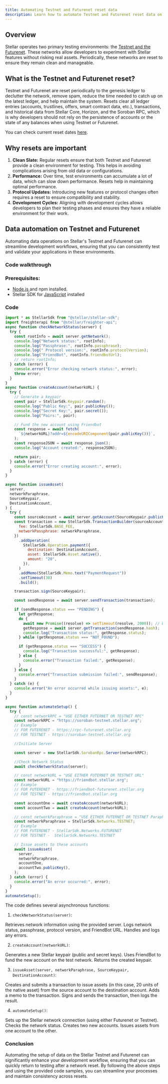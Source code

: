 ```yaml
---
title: Automating Testnet and Futurenet reset data
description: Learn how to automate Testnet and Futurenet reset data on Stellar
---
```


<head>
  <title>{`Automating Testnet and Futurenet Reset Data in Stellar`}</title>
  <meta charSet="utf-8" />
  <meta
    property="og:title"
    content="Automating Testnet and Futurenet Reset Data in Stellar"
  />
  <meta
    property="og:description"
    content="Automating Testnet and Futurenet Reset Data in Stellar"
  />
</head>

## Overview

Stellar operates two primary testing environments: the [Testnet and the Futurenet](../../../learn/fundamentals/networks.mdx). These networks allow developers to experiment with Stellar features without risking real assets. Periodically, these networks are reset to ensure they remain clean and manageable.

## What is the Testnet and Futurenet reset?

Testnet and Futurenet are reset periodically to the genesis ledger to declutter the network, remove spam, reduce the time needed to catch up on the latest ledger, and help maintain the system. Resets clear all ledger entries (accounts, trustlines, offers, smart contract data, etc.), transactions, and historical data from Stellar Core, Horizon, and the Soroban RPC, which is why developers should not rely on the persistence of accounts or the state of any balances when using Testnet or Futurenet.

You can check current reset dates [here](../../../learn/fundamentals/networks.mdx#testnet-and-futurenet-data-reset).

## Why resets are important

1. **Clean Slate:** Regular resets ensure that both Testnet and Futurenet provide a clean environment for testing. This helps in avoiding complications arising from old data or configurations.
2. **Performance:** Over time, test environments can accumulate a lot of data, which can slow down performance. Resets help in maintaining optimal performance.
3. **Protocol Updates:** Introducing new features or protocol changes often requires a reset to ensure compatibility and stability.
4. **Development Cycles:** Aligning with development cycles allows developers to plan their testing phases and ensures they have a reliable environment for their work.

## Data automation on Testnet and Futurenet

Automating data operations on Stellar's Testnet and Futurenet can streamline development workflows, ensuring that you can consistently test and validate your applications in these environments.

### Code walkthrough

### Prerequisites:

- [Node.js ](https://nodejs.org/en) and npm installed.
- Stellar SDK for [JavaScript](https://www.npmjs.com/package/@stellar/stellar-sdk) installed

### Code

```javascript
import * as StellarSdk from "@stellar/stellar-sdk";
import freighterapi from "@stellar/freighter-api";
async function checkNetworkStatus(server) {
  try {
    const rootInfo = await server.getNetwork();
    console.log("Network status:", rootInfo);
    console.log("Passphrase:", rootInfo.passphrase);
    console.log(" Protocol version:", rootInfo.protocolVersion);
    console.log("FriendBot", rootInfo.friendbotUrl);
    // return rootInfo;
  } catch (error) {
    console.error("Error checking network status:", error);
    throw error;
  }
}
async function createAccount(networkURL) {
  try {
    // Generate a keypair
    const pair = StellarSdk.Keypair.random();
    console.log("Public Key:", pair.publicKey());
    console.log("Secret Key:", pair.secret());
    console.log("Pairs:", pair);

    // Fund the new account using Friendbot
    const response = await fetch(
      `${networkURL}?addr=${encodeURIComponent(pair.publicKey())}`,
    );
    const responseJSON = await response.json();
    console.log("Account created:", responseJSON);

    return pair;
  } catch (error) {
    console.error("Error creating account:", error);
  }
}

async function issueAsset(
  server,
  networkParaphrase,
  SourceKeypair,
  DestinationAccount,
) {
  try {
    const sourceAccount = await server.getAccount(SourceKeypair.publicKey());
    const transaction = new StellarSdk.TransactionBuilder(sourceAccount, {
      fee: StellarSdk.BASE_FEE,
      networkPassphrase: networkParaphrase,
    })
      .addOperation(
        StellarSdk.Operation.payment({
          destination: DestinationAccount,
          asset: StellarSdk.Asset.native(),
          amount: "20",
        }),
      )
      .addMemo(StellarSdk.Memo.text("PaymentRequest"))
      .setTimeout(30)
      .build();

    transaction.sign(SourceKeypair);

    const sendResponse = await server.sendTransaction(transaction);

    if (sendResponse.status === "PENDING") {
      let getResponse;
      do {
        await new Promise((resolve) => setTimeout(resolve, 2000)); // Wait for 2 seconds
        getResponse = await server.getTransaction(sendResponse.hash);
        console.log("Transaction status:", getResponse.status);
      } while (getResponse.status === "NOT_FOUND");

      if (getResponse.status === "SUCCESS") {
        console.log("Transaction successful:", getResponse);
      } else {
        console.error("Transaction failed:", getResponse);
      }
    } else {
      console.error("Transaction submission failed:", sendResponse);
    }
  } catch (e) {
    console.error("An error occurred while issuing assets:", e);
  }
}

async function automateSetup() {
  try {
    // const networkRPC = "USE EITHER FUTERNET OR TESTNET RPC"
    const networkRPC = "https://soroban-testnet.stellar.org";
    // Example
    // FOR FUTERENET - https://rpc-futurenet.stellar.org
    // FOR TESTNET - https://soroban-testnet.stellar.org

    //Initiate Server

    const server = new StellarSdk.SorobanRpc.Server(networkRPC);

    //Check Network Status
    await checkNetworkStatus(server);

    // const networkURL = "USE EITHER FUTERNET OR TESTNET URL"
    const networkURL = "https://friendbot.stellar.org";
    // Example
    // FOR FUTERENET - https://friendbot-futurenet.stellar.org
    // FOR TESTNET - https://friendbot.stellar.org

    const accountOne = await createAccount(networkURL);
    const accountTwo = await createAccount(networkURL);

    // const networkParaphrase = "USE EITHER FUTERNET OR TESTNET Paraphrase"
    const networkParaphrase = StellarSdk.Networks.TESTNET;
    // Example
    // FOR FUTERENET - StellarSdk.Networks.FUTURENET
    // FOR TESTNET -  StellarSdk.Networks.TESTNET

    // Issue assets to these accounts
    await issueAsset(
      server,
      networkParaphrase,
      accountOne,
      accountTwo.publicKey(),
    );
  } catch (error) {
    console.error("An error occurred:", error);
  }
}
automateSetup();
```

The code defines several asynchronous functions:

1. `checkNetworkStatus(server)`:

Retrieves network information using the provided server. Logs network status, passphrase, protocol version, and FriendBot URL. Handles and logs any errors.

2. `createAccount(networkURL)`:

Generates a new Stellar keypair (public and secret keys). Uses FriendBot to fund the new account on the test network. Returns the created keypair.

3. `issueAsset(server, networkParaphrase, SourceKeypair, DestinationAccount)`:

Creates and submits a transaction to issue assets (in this case, 20 units of the native asset) from the source account to the destination account. Adds a memo to the transaction. Signs and sends the transaction, then logs the result.

4. `automateSetup()`:

Sets up the Stellar network connection (using either Futurenet or Testnet). Checks the network status. Creates two new accounts. Issues assets from one account to the other.

### Conclusion

Automating the setup of data on the Stellar Testnet and Futurenet can significantly enhance your development workflow, ensuring that you can quickly return to testing after a network reset. By following the above steps and using the provided code samples, you can streamline your processes and maintain consistency across resets.

